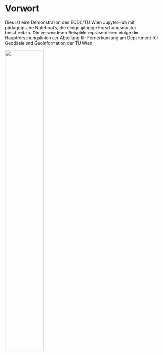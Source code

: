 # Vorwort {.unnumbered}

Dies ist eine Demonstration des EODC/TU Wien JupyterHub mit pädagogische Notebooks, die einige gängige Forschungsmuster beschreiben. Die verwendeten Beispiele repräsentieren einige der Hauptforschungslinien der Abteilung für Fernerkundung am Department für Geodäsie und Geoinformation der TU Wien.

![](assets/images/frontmatter-jupyhub.png){width=50%}